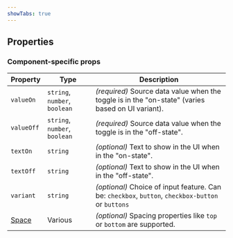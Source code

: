 ```yaml
---
showTabs: true
---
```



## Properties

<DataValueReadwriteProperties type="any" />

### Component-specific props

| Property                                    | Type                          | Description                                                                                        |
| ------------------------------------------- | ----------------------------- | -------------------------------------------------------------------------------------------------- |
| `valueOn`                                   | `string`, `number`, `boolean` | _(required)_ Source data value when the toggle is in the "on-state" (varies based on UI variant).  |
| `valueOff`                                  | `string`, `number`, `boolean` | _(required)_ Source data value when the toggle is in the "off-state".                              |
| `textOn`                                    | `string`                      | _(optional)_ Text to show in the UI when in the "on-state".                                        |
| `textOff`                                   | `string`                      | _(optional)_ Text to show in the UI when in the "off-state".                                       |
| `variant`                                   | `string`                      | _(optional)_ Choice of input feature. Can be: `checkbox`, `button`, `checkbox-button` or `buttons` |
| [Space](/uilib/components/space/properties) | Various                       | _(optional)_ Spacing properties like `top` or `bottom` are supported.                              |
